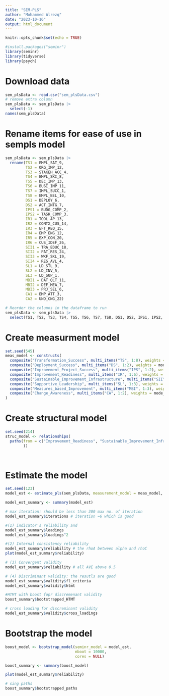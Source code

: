 ```yaml
---
title: "SEM-PLS"
author: "Mohammed Alrezq"
date: "2023-10-16"
output: html_document
---
```


```r
knitr::opts_chunk$set(echo = TRUE)
```

```r
#install.packages("seminr")
library(seminr)
library(tidyverse)
library(psych)
```


# Download data 
```r
sem_plsData <- read.csv("sem_plsData.csv")
# remove extra column 
sem_plsData <- sem_plsData |>
  select(-1)
names(sem_plsData)
```

# Rename items for ease of use in sempls model 
```r
sem_plsData <- sem_plsData |> 
  rename(TS1 = EMPL_SAT_9,
         TS2 = ORG_IMP_12,
         TS3 = STAKEH_ACC_4,
         TS4 = EMPL_SKI_8,
         TS5 = DEC_IMP_13,
         TS6 = BUSI_IMP_11,
         TS7 = IMPL_SUCC_1,
         TS8 = EMPL_BEL_10,
         DS1 = DEPLOY_6,
         DS2 = ACT_INTG_7,
         IPS1 = BUDG_COMP_2,
         IPS2 = TASK_COMP_3,
         IR1 = TOOL_AP_13,
         IR2 = CONTX_CUS_14,
         IR3 = EFT_REQ_15,
         IR4 = EMP_ENG_12,
         IR5 = EXP_CON_20,
         IR6 = CUS_IDEF_26,
         SII1 = TRA_EDUC_18,
         SII2 = PAT_RES_24,
         SII3 = WKF_SKL_19,
         SII4 = RES_AVL_4,
         SL1 = LD_STL_9,
         SL2 = LD_INV_5,
         SL3 = LD_SUP_1,
         MBI1 = DAT_QLT_11,
         MBI2 = DEF_MEA_7,
         MBI3 = PRJ_SEL_6,
         CA1 = EMP_ATT_3,
         CA2 = UND_CNG_22)

# Reorder the columns in the dataframe to run
sem_plsData <- sem_plsData |> 
  select(TS1, TS2, TS3, TS4, TS5, TS6, TS7, TS8, DS1, DS2, IPS1, IPS2, IR1, IR2, IR3, IR4, IR5, IR6, SII1, SII2, SII3, SII4, SL1, SL2, SL3, MBI1, MBI2, MBI3, CA1, CA2)
```


# Create measurment model 
```r
set.seed(545)
meas_model <- constructs(
  composite("Transformation_Success", multi_items("TS", 1:8), weights = mode_A),
  composite("Deployment_Success", multi_items("DS", 1:2), weights = mode_A),
  composite("Improvement_Project_Success", multi_items("IPS", 1:2), weights = mode_A),
  composite("Improvement_Readiness", multi_items("IR", 1:6), weights = mode_A),
  composite("Sustainable_Improvement_Infrastructure", multi_items("SII", 1:4), weights = mode_A),
  composite("Supportive_Leadership", multi_items("SL", 1:3), weights = mode_A),
  composite("Measures_based_Improvement", multi_items("MBI", 1:3), weights = mode_A),
  composite("Change_Awareness", multi_items("CA", 1:2), weights = mode_A)
)

```

# Create structural model 
```r
set.seed(214)
struc_model <- relationships(
  paths(from = c("Improvement_Readiness", "Sustainable_Improvement_Infrastructure", "Supportive_Leadership", "Measures_based_Improvement", "Change_Awareness"), to = c("Transformation_Success", "Deployment_Success", "Improvement_Project_Success")
        ))

  
```

# Estimate the model
```r
set.seed(123)
model_est <- estimate_pls(sem_plsData, measurement_model = meas_model, structural_model = struc_model,inner_weights = path_weighting)

model_est_summary <- summary(model_est)

# max iteration: should be less than 300 max no. of iteration
model_est_summary$iterations # iteration =6 which is good 

#(1) indicator's reliability and 
model_est_summary$loadings
model_est_summary$loadings^2

#(2) Internal consistency reliability
model_est_summary$reliability # the rhoA between alpha and rhoC
plot(model_est_summary$reliability)

# (3) Convergent validity
model_est_summary$reliability # all AVE above 0.5

# (4) Discriminant validity: the resutls are good
model_est_summary$validity$fl_criteria
model_est_summary$validity$htmt

#HTMT with boost fopr discremenant validity 
boost_summary$bootstrapped_HTMT

# cross loading for discreminant validity 
model_est_summary$validity$cross_loadings
```

# Bootstrap the model 
```r
boost_model <- bootstrap_model(seminr_model = model_est,
                               nboot = 10000,
                               cores = NULL)

boost_summary <- summary(boost_model)

plot(model_est_summary$reliability)

# sing paths
boost_summary$bootstrapped_paths

```

